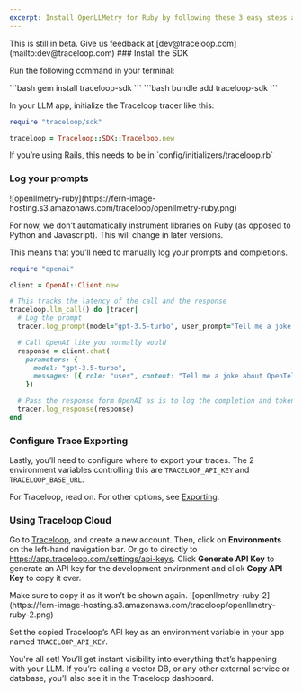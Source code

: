 ```yaml
---
excerpt: Install OpenLLMetry for Ruby by following these 3 easy steps and get instant monitoring.
---
```


<Callout intent="info">
This is still in beta. Give us feedback at [dev@traceloop.com](mailto:dev@traceloop.com)
</Callout>

<Steps>
### Install the SDK

Run the following command in your terminal:

<CodeBlocks>
    <CodeBlock title="gem">
    ```bash
    gem install traceloop-sdk
    ```
    </CodeBlock>
    <CodeBlock title="bundler">
    ```bash
    bundle add traceloop-sdk
    ```
    </CodeBlock>
</CodeBlocks>

In your LLM app, initialize the Traceloop tracer like this:

```Ruby
require "traceloop/sdk"

traceloop = Traceloop::SDK::Traceloop.new
```

<Callout intent="info">
If you’re using Rails, this needs to be in `config/initializers/traceloop.rb`
</Callout>

### Log your prompts

<Frame>
![openllmetry-ruby](https://fern-image-hosting.s3.amazonaws.com/traceloop/openllmetry-ruby.png)
</Frame>

For now, we don’t automatically instrument libraries on Ruby (as opposed to Python and Javascript). This will change in later versions.

This means that you’ll need to manually log your prompts and completions.

```ruby
require "openai"

client = OpenAI::Client.new

# This tracks the latency of the call and the response
traceloop.llm_call() do |tracer|
  # Log the prompt
  tracer.log_prompt(model="gpt-3.5-turbo", user_prompt="Tell me a joke about OpenTelemetry")

  # Call OpenAI like you normally would
  response = client.chat(
    parameters: {
      model: "gpt-3.5-turbo",
      messages: [{ role: "user", content: "Tell me a joke about OpenTelemetry" }]
    })

  # Pass the response form OpenAI as is to log the completion and token usage
  tracer.log_response(response)
end
```

### Configure Trace Exporting

Lastly, you’ll need to configure where to export your traces. The 2 environment variables controlling this are `TRACELOOP_API_KEY` and `TRACELOOP_BASE_URL`.

For Traceloop, read on. For other options, see [Exporting](/open-ll-metry/integrations/overview).

### Using Traceloop Cloud

Go to [Traceloop](https://app.traceloop.com/), and create a new account. Then, click on **Environments** on the left-hand navigation bar. Or go to directly to https://app.traceloop.com/settings/api-keys. Click **Generate API Key** to generate an API key for the development environment and click **Copy API Key** to copy it over.

<Callout intent="warn">
Make sure to copy it as it won’t be shown again.
</Callout>

<Frame>
![openllmetry-ruby-2](https://fern-image-hosting.s3.amazonaws.com/traceloop/openllmetry-ruby-2.png)
</Frame>

Set the copied Traceloop’s API key as an environment variable in your app named `TRACELOOP_API_KEY`.
</Steps>

You're all set! You’ll get instant visibility into everything that’s happening with your LLM. If you’re calling a vector DB, or any other external service or database, you’ll also see it in the Traceloop dashboard.
